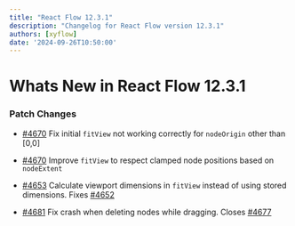 ```yaml
---
title: "React Flow 12.3.1"
description: "Changelog for React Flow version 12.3.1"
authors: [xyflow]
date: '2024-09-26T10:50:00'
---
```

# Whats New in React Flow 12.3.1
### Patch Changes

-   [#4670](https://github.com/xyflow/xyflow/pull/4670) Fix initial `fitView` not working correctly for `nodeOrigin` other than [0,0]

-   [#4670](https://github.com/xyflow/xyflow/pull/4670) Improve `fitView` to respect clamped node positions based on `nodeExtent`

-   [#4653](https://github.com/xyflow/xyflow/pull/4653) Calculate viewport dimensions in `fitView` instead of using stored dimensions. Fixes [#4652](https://github.com/xyflow/xyflow/issues/4652)

-   [#4681](https://github.com/xyflow/xyflow/pull/4681) Fix crash when deleting nodes while dragging. Closes [#4677](https://github.com/xyflow/xyflow/issues/4677)

